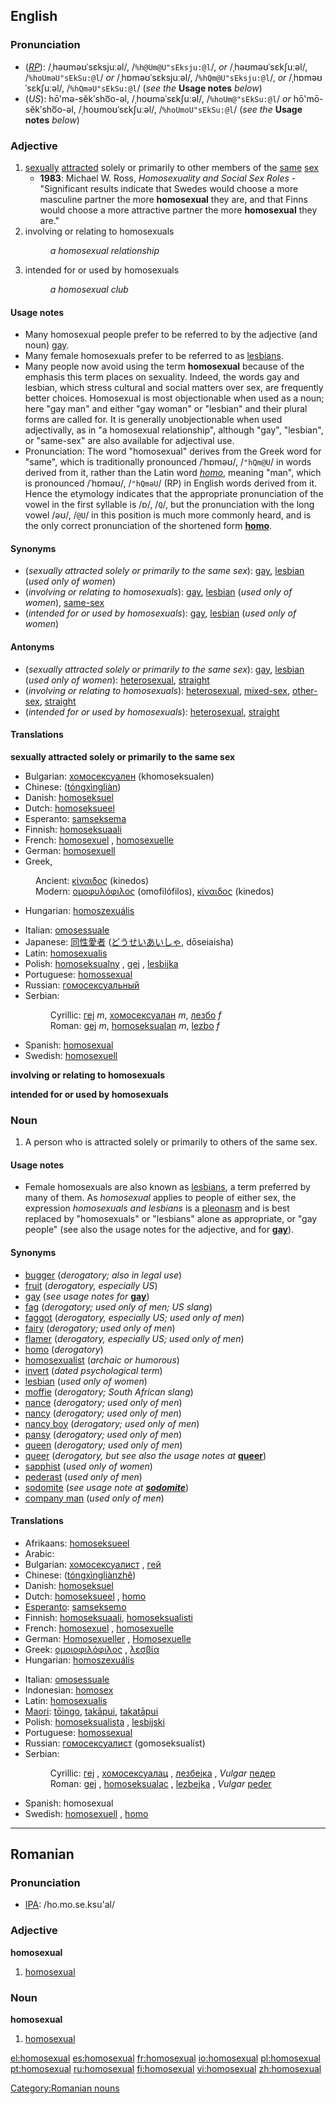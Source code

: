 ==English==

===Pronunciation===
*(''[[RP]]''): /ˌhəʊməʊˈsɛksjuːəl/, /<tt>%h@Um@U"sEksju:@l</tt>/, ''or'' /ˌhəʊməʊˈsɛkʃuːəl/, /<tt>%hoUməU"sEkSu:@l</tt>/ ''or'' /ˌhɒməʊˈsɛksjuːəl/, /<tt>%hQm@U"sEksju:@l</tt>/, ''or'' /ˌhɒməʊˈsɛkʃuːəl/, /<tt>%hQməU"sEkSu:@l</tt>/ (''see the'' '''Usage notes''' ''below'')
*(''US''): hō'mə-sĕkʹsho͞o-əl, /ˌhoʊməˈsɛkʃuːəl/, /<tt>%hoUm@"sEkSu:@l</tt>/ ''or'' hō'mō-sĕkʹsho͞o-əl, /ˌhoʊmoʊˈsɛkʃuːəl/, /<tt>%hoUmoU"sEkSu:@l</tt>/ (''see the'' '''Usage notes''' ''below'')

===Adjective===
{{en-adj-more}}

# [[sexually]] [[attracted]] solely or primarily to other members of the [[same]] [[sex]]
#* '''1983''': Michael W. Ross, ''Homosexuality and Social Sex Roles'' - "Significant results indicate that Swedes would choose a more masculine partner the more '''homosexual''' they are, and that Finns would choose a more attractive partner the more '''homosexual''' they are."
# involving or relating to homosexuals
#:''a homosexual relationship''
# intended for or used by homosexuals
#:''a homosexual club''

====Usage notes====
*Many homosexual people prefer to be referred to by the adjective (and noun) [[gay]].
*Many female homosexuals prefer to be referred to as [[lesbian]]s.
*Many people now avoid using the term '''homosexual''' because of the emphasis this term places on sexuality. Indeed, the words gay and lesbian, which stress cultural and social matters over sex, are frequently better choices. Homosexual is most objectionable when used as a noun; here "gay man" and either "gay woman" or "lesbian" and their plural forms are called for. It is generally unobjectionable when used adjectivally, as in "a homosexual relationship", although "gay", "lesbian", or "same-sex" are also available for adjectival use.
*Pronunciation: The word "homosexual" derives from the Greek word for "same", which is traditionally pronounced /ˈhɒməʊ/, /<tt>"hQm@U</tt>/ in words derived from it, rather than the Latin word ''[[homo#Latin|homo]]'', meaning "man", which is pronounced /ˈhɒməʊ/, /<tt>"hQməU</tt>/ (RP) in English words derived from it. Hence the etymology indicates that the appropriate pronunciation of the vowel in the first syllable is /ɒ/, /<tt>Q</tt>/, but the pronunciation with the long vowel /əʊ/, /<tt>@U</tt>/ in this position is much more commonly heard, and is the only correct pronunciation of the shortened form '''[[homo]]'''.

====Synonyms====
*(''sexually attracted solely or primarily to the same sex''): [[gay]], [[lesbian]] (''used only of women'')
*(''involving or relating to homosexuals''): [[gay]], [[lesbian]] (''used only of women''), [[same-sex]]
*(''intended for or used by homosexuals''): [[gay]], [[lesbian]] (''used only of women'')

====Antonyms====
*(''sexually attracted solely or primarily to the same sex''): [[gay]], [[lesbian]] (''used only of women''): [[heterosexual]], [[straight]]
*(''involving or relating to homosexuals''): [[heterosexual]], [[mixed-sex]], [[other-sex]], [[straight]]
*(''intended for or used by homosexuals''): [[heterosexual]], [[straight]]

====Translations====
'''sexually attracted solely or primarily to the same sex'''
{{top}}
*Bulgarian: [[хомосексуален]] (khomoseksualen) {{m}}
*Chinese: {{zh-ts|[[同性戀]]|[[同性恋]]}} ([[tóngxìngliàn]])
*Danish: [[homoseksuel]]
*Dutch: [[homoseksueel]]
*Esperanto: [[samseksema]]
*Finnish: [[homoseksuaali]]
*French: [[homosexuel]] {{m}}, [[homosexuelle]] {{f}}
*German: [[homosexuell]]
*Greek,
:Ancient: [[κίναιδος]] (kinedos) {{m}}
:Modern: [[ομοφυλόφιλος]] (omofilófilos), [[κίναιδος]] (kinedos) {{m}}
*Hungarian: [[homoszexuális]]
{{mid}}
*Italian: [[omosessuale]] {{mf}}
*Japanese: [[同性愛者]] ([[どうせいあいしゃ]], dōseiaisha)
*Latin: [[homosexualis]]
*Polish: [[homoseksualny]] {{m}}, [[gej]] {{m}}, [[lesbijka]] {{f}}
*Portuguese: [[homossexual]]
*Russian: [[гомосексуальный]]
*Serbian: 
*:Cyrillic: [[геј]] ''m'', [[хомосексуалан]] ''m'', [[лезбо]] ''f''
*:Roman: [[gej]] ''m'', [[homoseksualan]] ''m'', [[lezbo]] ''f''
*Spanish: [[homosexual]]
*Swedish: [[homosexuell]]
{{bottom}}

'''involving or relating to homosexuals'''
{{top}}
{{mid}}
{{bottom}}

'''intended for or used by homosexuals'''
{{top}}
{{mid}}
{{bottom}}

===Noun===
{{en-noun}}

# A person who is attracted solely or primarily to others of the same sex. 

====Usage notes====
*Female homosexuals are also known as [[lesbian]]s, a term preferred by many of them.  As ''homosexual'' applies to people of either sex, the expression ''homosexuals and lesbians'' is a [[pleonasm]] and is best replaced by "homosexuals" or "lesbians" alone as appropriate, or "gay people" (see also the usage notes for the adjective, and for '''[[gay]]''').

====Synonyms====
*[[bugger]] (''derogatory; also in legal use'')
*[[fruit]] (''derogatory, especially US'')
*[[gay]] (''see usage notes for'' '''[[gay]]''')
*[[fag]] (''derogatory; used only of men; US slang'')
*[[faggot]] (''derogatory, especially US; used only of men'')
*[[fairy]] (''derogatory; used only of men'')
*[[flamer]] (''derogatory, especially US; used only of men'')
*[[homo]] (''derogatory'')
*[[homosexualist]] (''archaic or humorous'')
*[[invert]] (''dated psychological term'')
*[[lesbian]] (''used only of women'')
*[[moffie]] (''derogatory; South African slang'')
*[[nance]] (''derogatory; used only of men'')
*[[nancy]] (''derogatory; used only of men'')
*[[nancy boy]] (''derogatory; used only of men'')
*[[pansy]] (''derogatory; used only of men'')
*[[queen]] (''derogatory; used only of men'')
*[[queer]] (''derogatory, but see also the usage notes at'' '''[[queer]]''')
*[[sapphist]] (''used only of women'')
*[[pederast]] (''used only of men'')
*[[sodomite]] (''see usage note at '''[[sodomite]]''''')
*[[company man]] (''used only of men'')

====Translations====
{{top}}
*Afrikaans: [[homoseksueel]]
*Arabic: {{ARchar|[[شاذ جنسيا|شاذّ جِنسِيًا]]}} {{IPAchar|(šaððu jinsíyan)}} {{m}}
*Bulgarian: [[хомосексуалист]] {{m}}, [[гей]] {{m}} <!--, [[педал]] {{m}} (highly offensive) this is not an idiomatic translation - belongs under "queer" and the like -->
*Chinese: {{zh-ts|[[同性戀者]]|[[同性恋者]]}} ([[tóngxìngliànzhě]])
*Danish: [[homoseksuel]] {{g|Danish}}
*Dutch: [[homoseksueel]] {{m}}, [[homo]] {{m}}
*[[Esperanto]]: [[samseksemo]]
*Finnish: [[homoseksuaali]], [[homoseksualisti]]
*French: [[homosexuel]] {{m}}, [[homosexuelle]] {{f}}
*German: [[Homosexueller]] {{m}}, [[Homosexuelle]] {{f}}
*Greek: [[ομοιοφιλόφιλος]] {{m}}, [[λεσβία]] {{f}} {{italbrac|woman}}
*Hungarian: [[homoszexuális]]
{{mid}}
*Italian: [[omosessuale]] {{mf}}
*Indonesian: [[homosex]]
*Latin: [[homosexualis]] {{m}}
*[[Maori]]: [[tōingo]], [[takāpui]], [[takatāpui]]
*Polish: [[homoseksualista]] {{m}}, [[lesbijski]] {{f}}
*Portuguese: [[homossexual]] {{mf}}
*Russian: [[гомосексуалист]] (gomoseksualíst) {{m}}
*Serbian: 
*:Cyrillic: [[геј]] {{m}}, [[хомосексуалац]] {{m}}, [[лезбејка]] {{f}}, ''Vulgar'' [[педер]] {{m}} 
*:Roman: [[gej]] {{m}}, [[homoseksualac]] {{m}}, [[lezbejka]] {{f}}, ''Vulgar'' [[peder]] {{m}}
*Spanish: homosexual {{mf}}
*Swedish: [[homosexuell]] {{c}}, [[homo]] {{c}}
{{bottom}}

----

==Romanian==
===Pronunciation===
* [[w:International Phonetic Alphabet|IPA]]: /ho.mo.se.ksu'al/

===Adjective===
'''homosexual'''

#[[homosexual#English|homosexual]]

===Noun===
'''homosexual'''

#[[homosexual#English|homosexual]]


[[Category:Romanian nouns]]

[[el:homosexual]]
[[es:homosexual]]
[[fr:homosexual]]
[[io:homosexual]]
[[pl:homosexual]]
[[pt:homosexual]]
[[ru:homosexual]]
[[fi:homosexual]]
[[vi:homosexual]]
[[zh:homosexual]]
